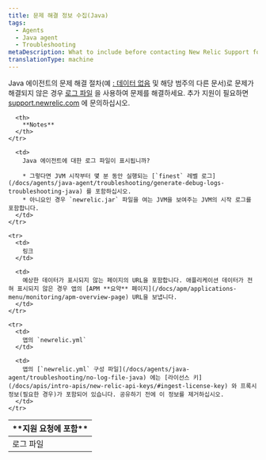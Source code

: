```yaml
---
title: 문제 해결 정보 수집(Java)
tags:
  - Agents
  - Java agent
  - Troubleshooting
metaDescription: What to include before contacting New Relic Support for help with your Java agent.
translationType: machine
---
```


Java 에이전트의 문제 해결 절차(예 [: 데이터 없음](/docs/apm/agents/java-agent/troubleshooting/no-data-appears-java) 및 해당 범주의 다른 문서)로 문제가 해결되지 않은 경우 [로그 파일](#logfiles) 을 사용하여 문제를 해결하세요. 추가 지원이 필요하면 [support.newrelic.com](https://support.newrelic.com) 에 문의하십시오.

<table>
  <thead>
    <tr>
      <th width={200}>
        **지원 요청에 포함**
      </th>

      <th>
        **Notes**
      </th>
    </tr>
  </thead>

  <tbody>
    <tr id="logfiles">
      <td>
        로그 파일
      </td>

      <td>
        Java 에이전트에 대한 로그 파일이 표시됩니까?

        * 그렇다면 JVM 시작부터 몇 분 동안 실행되는 [`finest` 레벨 로그](/docs/agents/java-agent/troubleshooting/generate-debug-logs-troubleshooting-java) 를 포함하십시오.
        * 아니요인 경우 `newrelic.jar` 파일을 여는 JVM을 보여주는 JVM의 시작 로그를 포함합니다.
      </td>
    </tr>

    <tr>
      <td>
        링크
      </td>

      <td>
        예상한 데이터가 표시되지 않는 페이지의 URL을 포함합니다. 애플리케이션 데이터가 전혀 표시되지 않은 경우 앱의 [APM **요약** 페이지](/docs/apm/applications-menu/monitoring/apm-overview-page) URL을 보냅니다.
      </td>
    </tr>

    <tr>
      <td>
        앱의 `newrelic.yml`
      </td>

      <td>
        앱의 [`newrelic.yml` 구성 파일](/docs/agents/java-agent/troubleshooting/no-log-file-java) 에는 [라이선스 키](/docs/apis/intro-apis/new-relic-api-keys/#ingest-license-key) 와 프록시 정보(필요한 경우)가 포함되어 있습니다. 공유하기 전에 이 정보를 제거하십시오.
      </td>
    </tr>
  </tbody>
</table>